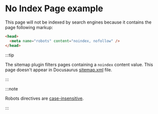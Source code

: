 # No Index Page example

<head>
  <meta name="robots" content="nOiNdeX, NoFolLoW" />
</head>

This page will not be indexed by search engines because it contains the page following  markup:

```html
<head>
  <meta name="robots" content="noindex, nofollow" />
</head>
```

:::tip

The sitemap plugin filters pages containing a `noindex` content value. This page doesn't appear in Docusaurus [sitemap.xml](pathname:///sitemap.xml) file.

:::

:::note

Robots directives are [case-insensitive](https://developers.google.com/search/docs/advanced/robots/robots_meta_tag#directives).

:::
